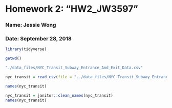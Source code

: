 # Homework 2: "HW2_JW3597"

### Name: Jessie Wong

### Date: September 28, 2018

```r
library(tidyverse)
```

```r
getwd()

"./data_files/NYC_Transit_Subway_Entrance_And_Exit_Data.csv"
```

```r
nyc_transit = read_csv(file = "../data_files/NYC_Transit_Subway_Entrance_And_Exit_Data.csv")
```

```r
names(nyc_transit)

nyc_transit = janitor::clean_names(nyc_transit)
names(nyc_transit)
```
